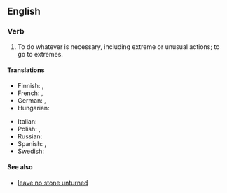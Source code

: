 ==English==

===Verb===
{{en-verb|*}}

# {{lb|en|idiomatic}} To do whatever is necessary, including extreme or unusual actions; to go to extremes.
#: {{ux|en|He would '''move heaven and earth''' to make sure his family is healthy.}}
#: {{syn|en|move mountains}}

====Translations====
{{trans-top|to go to extreme lengths}}
* Finnish: {{t|fi|kääntää maat ja taivaat nurin}}, {{t|fi|[[tehdä]] [[kaikki|kaikkensa]]}}
* French: {{t+|fr|remuer ciel et terre}}, {{t+|fr|déplacer des montagnes}}
* German: {{t+|de|Himmel und Hölle in Bewegung setzen}}, {{t|de|Himmel und Erde in Bewegung setzen}}
* Hungarian: {{t|hu|eget-földet megmozgat}}
{{trans-mid}}
* Italian: {{t|it|muovere cielo e terra}}
* Polish: {{t|pl|poruszać niebo i ziemię|impf}}, {{t+|pl|poruszyć niebo i ziemię|pf}}
* Russian: {{t|ru|го́ры сверну́ть|pf}} {{qualifier|move mountains}}
* Spanish: {{t|es|mover cielo y tierra}}, {{t|es|mover Roma con Santiago}}
* Swedish: {{t|sv|röra upp himmel och jord}}
{{trans-bottom}}

====See also====
* [[leave no stone unturned]]